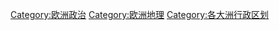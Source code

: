 [[Category:欧洲政治|Category:欧洲政治]]
[[Category:欧洲地理|Category:欧洲地理]]
[[Category:各大洲行政区划|Category:各大洲行政区划]]